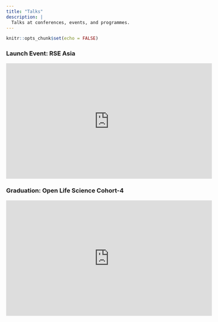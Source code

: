 ---
title: "Talks"
description: |
  Talks at conferences, events, and programmes. 
---

```{r setup, include=FALSE}
knitr::opts_chunk$set(echo = FALSE)
```

### Launch Event: RSE Asia
<iframe width="560" height="315" src="https://www.youtube.com/embed/iffuccOFJn4" title="YouTube video player" frameborder="0" allow="accelerometer; autoplay; clipboard-write; encrypted-media; gyroscope; picture-in-picture" allowfullscreen></iframe>

### Graduation: Open Life Science Cohort-4
<iframe width="560" height="315" src="https://www.youtube.com/embed/BCBRC3vyNYg?start=2769" title="YouTube video player" frameborder="0" allow="accelerometer; autoplay; clipboard-write; encrypted-media; gyroscope; picture-in-picture" allowfullscreen></iframe>